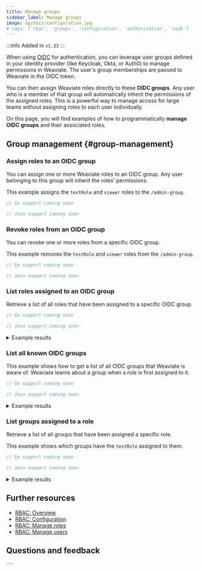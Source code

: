```yaml
---
title: Manage groups
sidebar_label: Manage groups
image: og/docs/configuration.jpg
# tags: ['rbac', 'groups', 'configuration', 'authorization', 'oidc']
---
```





:::info Added in `v1.33`
:::

When using [OIDC](/deploy/configuration/oidc.md) for authentication, you can leverage user groups defined in your identity provider (like Keycloak, Okta, or Auth0) to manage permissions in Weaviate. The user's group memberships are passed to Weaviate in the OIDC token.

You can then assign Weaviate roles directly to these **OIDC groups**. Any user who is a member of that group will automatically inherit the permissions of the assigned roles. This is a powerful way to manage access for large teams without assigning roles to each user individually.

On this page, you will find examples of how to programmatically **manage OIDC groups** and their associated roles.

## Group management <i class="fas fa-users-cog"></i> {#group-management}

### Assign roles to an OIDC group

You can assign one or more Weaviate roles to an OIDC group. Any user belonging to this group will inherit the roles' permissions.

This example assigns the `testRole` and `viewer` roles to the `/admin-group`.

<Tabs groupId="languages">
  <TabItem value="py" label="Python">
  <FilteredTextBlock
    text={OidcGroupPyCode}
    startMarker="# START AssignOidcGroupRoles"
    endMarker="# END AssignOidcGroupRoles"
    language="py"
  />
  </TabItem>
  <TabItem value="js" label="JS/TS Client v3">
  <FilteredTextBlock
    text={OidcGroupTSCode}
    startMarker="// START AssignOidcGroupRoles"
    endMarker="// END AssignOidcGroupRoles"
    language="ts"
  />
  </TabItem>
  <TabItem value="go" label="Go">

```go
// Go support coming soon
```

  </TabItem>
  <TabItem value="java" label="Java">

```java
// Java support coming soon
```

  </TabItem>
</Tabs>

### Revoke roles from an OIDC group

You can revoke one or more roles from a specific OIDC group.

This example removes the `testRole` and `viewer` roles from the `/admin-group`.

<Tabs groupId="languages">
  <TabItem value="py" label="Python">
    <FilteredTextBlock
      text={OidcGroupPyCode}
      startMarker="# START RevokeOidcGroupRoles"
      endMarker="# END RevokeOidcGroupRoles"
      language="py"
    />
  </TabItem>
  <TabItem value="js" label="JS/TS Client v3">
    <FilteredTextBlock
      text={OidcGroupTSCode}
      startMarker="// START RevokeOidcGroupRoles"
      endMarker="// END RevokeOidcGroupRoles"
      language="ts"
    />
  </TabItem>
  <TabItem value="go" label="Go">

```go
// Go support coming soon
```

  </TabItem>
  <TabItem value="java" label="Java">
    
```java 
// Java support coming soon 
```

  </TabItem>
</Tabs>

### List roles assigned to an OIDC group

Retrieve a list of all roles that have been assigned to a specific OIDC group.

<Tabs groupId="languages">
  <TabItem value="py" label="Python">
    <FilteredTextBlock
      text={OidcGroupPyCode}
      startMarker="# START GetOidcGroupRoles"
      endMarker="# END GetOidcGroupRoles"
      language="py"
    />
  </TabItem>
  <TabItem value="js" label="JS/TS Client v3">
    <FilteredTextBlock
      text={OidcGroupTSCode}
      startMarker="// START GetOidcGroupRoles"
      endMarker="// END GetOidcGroupRoles"
      language="ts"
    />
  </TabItem>
  <TabItem value="go" label="Go">

```go
// Go support coming soon
```

  </TabItem>
  <TabItem value="java" label="Java">
    
```java 
// Java support coming soon 
```

  </TabItem>
</Tabs>

<details>
<summary>Example results</summary>

```text
Roles assigned to '/admin-group': ['testRole', 'viewer']
```

</details>

### List all known OIDC groups

This example shows how to get a list of all OIDC groups that Weaviate is aware of. Weaviate learns about a group when a role is first assigned to it.

<Tabs groupId="languages">
  <TabItem value="py" label="Python">
    <FilteredTextBlock
      text={OidcGroupPyCode}
      startMarker="# START GetKnownOidcGroups"
      endMarker="# END GetKnownOidcGroups"
      language="py"
    />
  </TabItem>
  <TabItem value="js" label="JS/TS Client v3">
    <FilteredTextBlock
      text={OidcGroupTSCode}
      startMarker="// START GetKnownOidcGroups"
      endMarker="// END GetKnownOidcGroups"
      language="ts"
    />
  </TabItem>
  <TabItem value="go" label="Go">

```go
// Go support coming soon
```

  </TabItem>
  <TabItem value="java" label="Java">
    
```java 
// Java support coming soon 
```

  </TabItem>
</Tabs>

<details>
<summary>Example results</summary>

```text
Known OIDC groups (3): ['/viewer-group', '/admin-group', '/my-test-group']
```

</details>

### List groups assigned to a role

Retrieve a list of all groups that have been assigned a specific role.

This example shows which groups have the `testRole` assigned to them.

<Tabs groupId="languages">
  <TabItem value="py" label="Python">
    <FilteredTextBlock
      text={OidcGroupPyCode}
      startMarker="# START GetGroupAssignments"
      endMarker="# END GetGroupAssignments"
      language="py"
    />
  </TabItem>
  <TabItem value="js" label="JS/TS Client v3">
    <FilteredTextBlock
      text={OidcGroupTSCode}
      startMarker="// START GetGroupAssignments"
      endMarker="// END GetGroupAssignments"
      language="ts"
    />
  </TabItem>
  <TabItem value="go" label="Go">

```go
// Go support coming soon
```

  </TabItem>
  <TabItem value="java" label="Java">
    
```java 
// Java support coming soon 
```

  </TabItem>
</Tabs>

<details>
<summary>Example results</summary>

```text
Groups assigned to role 'testRole':
  - Group ID: /admin-group, Type: oidc
```

</details>

## Further resources

- [RBAC: Overview](https://www.google.com/search?q=./index.mdx)
- [RBAC: Configuration](https://www.google.com/search?q=/deploy/configuration/configuring-rbac.md)
- [RBAC: Manage roles](https://www.google.com/search?q=./manage-roles.mdx)
- [RBAC: Manage users](https://www.google.com/search?q=./manage-users.mdx)

## Questions and feedback


<DocsFeedback />
````
